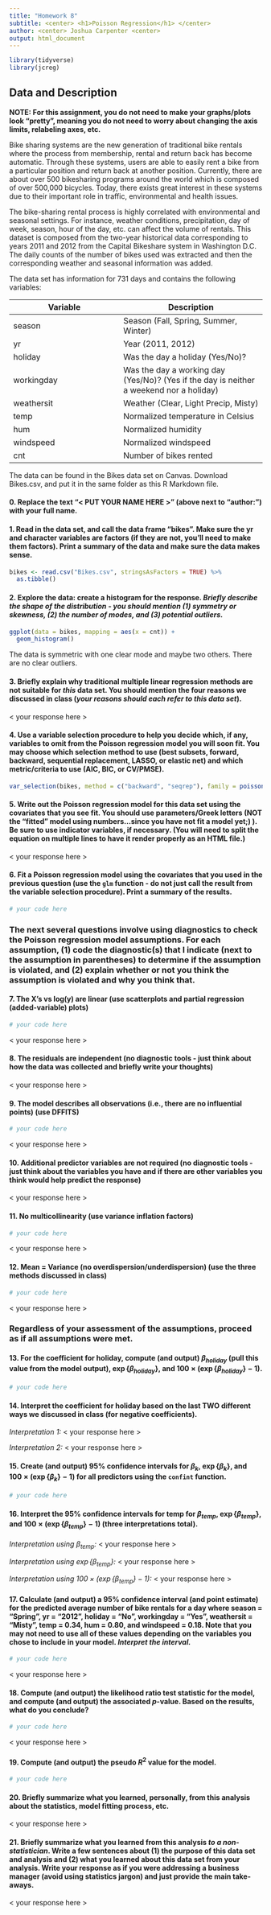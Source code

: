 ```yaml
---
title: "Homework 8"
subtitle: <center> <h1>Poisson Regression</h1> </center>
author: <center> Joshua Carpenter <center>
output: html_document
---
```


<style type="text/css">
h1.title {
font-size: 40px;
text-align: center;
}
</style>

```r
library(tidyverse)
library(jcreg)
```

## Data and Description

**NOTE: For this assignment, you do not need to make your graphs/plots look "pretty", meaning you do not need to worry about changing the axis limits, relabeling axes, etc.**

Bike sharing systems are the new generation of traditional bike rentals where the process from membership, rental and return back has become automatic. Through these systems, users are able to easily rent a bike from a particular position and return back at another position. Currently, there are about over 500 bikesharing programs around the world which is composed of over 500,000 bicycles. Today, there exists great interest in these systems due to their important role in traffic, environmental and health issues.

The bike-sharing rental process is highly correlated with environmental and seasonal settings. For instance, weather conditions, precipitation, day of week, season, hour of the day, etc. can affect the volume of rentals. This dataset is composed from the two-year historical data corresponding to years 2011 and 2012 from the Capital Bikeshare system in Washington D.C. The daily counts of the number of bikes used was extracted and then the corresponding weather and seasonal information was added.

The data set has information for 731 days and contains the following variables:

Variable   | Description
---------- | -------------
season     | Season (Fall, Spring, Summer, Winter)
yr         | Year (2011, 2012)
holiday    | Was the day a holiday (Yes/No)?
workingday | Was the day a working day (Yes/No)? (Yes if the day is neither a weekend nor a holiday)
weathersit | Weather (Clear, Light Precip, Misty)
temp       | Normalized temperature in Celsius
hum        | Normalized humidity
windspeed  | Normalized windspeed
cnt        | Number of bikes rented

The data can be found in the Bikes data set on Canvas. Download Bikes.csv, and put it in the same folder as this R Markdown file.

#### 0. Replace the text "< PUT YOUR NAME HERE >" (above next to "author:") with your full name.

#### 1. Read in the data set, and call the data frame "bikes". Make sure the yr and character variables are factors (if they are not, you'll need to make them factors). Print a summary of the data and make sure the data makes sense.

```r
bikes <- read.csv("Bikes.csv", stringsAsFactors = TRUE) %>%
  as.tibble()
```

#### 2. Explore the data: create a histogram for the response. *Briefly describe the shape of the distribution - you should mention (1) symmetry or skewness, (2) the number of modes, and (3) potential outliers.*

```r
ggplot(data = bikes, mapping = aes(x = cnt)) +
  geom_histogram()
```

The data is symmetric with one clear mode and maybe two others. There are no clear outliers.

#### 3. Briefly explain why traditional multiple linear regression methods are not suitable for *this* data set. You should mention the four reasons we discussed in class (*your reasons should each refer to this data set*).

< your response here >

#### 4. Use a variable selection procedure to help you decide which, if any, variables to omit from the Poisson regression model you will soon fit. You may choose which selection method to use (best subsets, forward, backward, sequential replacement, LASSO, or elastic net) and which metric/criteria to use (AIC, BIC, or CV/PMSE).

```r
var_selection(bikes, method = c("backward", "seqrep"), family = poisson(link = "log"))
```

#### 5. Write out the Poisson regression model for this data set using the covariates that you see fit. You should use parameters/Greek letters (NOT the "fitted" model using numbers...since you have not fit a model yet;) ). Be sure to use indicator variables, if necessary. (You will need to split the equation on multiple lines to have it render properly as an HTML file.)

< your response here >

#### 6. Fit a Poisson regression model using the covariates that you used in the previous question (use the `glm` function - do not just call the result from the variable selection procedure). Print a summary of the results.

```r
# your code here
```





### The next several questions involve using diagnostics to check the Poisson regression model assumptions. For each assumption, (1) code the diagnostic(s) that I indicate (next to the assumption in parentheses) to determine if the assumption is violated, and (2) explain whether or not you think the assumption is violated and why you think that.




#### 7. The X's vs log(y) are linear (use scatterplots and partial regression (added-variable) plots)

```r
# your code here
```

< your response here >

#### 8. The residuals are independent (no diagnostic tools - just think about how the data was collected and briefly write your thoughts)

< your response here >

#### 9. The model describes all observations (i.e., there are no influential points) (use DFFITS)

```r
# your code here
```

< your response here >

#### 10. Additional predictor variables are not required (no diagnostic tools - just think about the variables you have and if there are other variables you think would help predict the response)

< your response here >

#### 11. No multicollinearity (use variance inflation factors)

```r
# your code here
```

< your response here >

#### 12. Mean = Variance (no overdispersion/underdispersion) (use the three methods discussed in class)
```r
# your code here
```

< your response here >





### Regardless of your assessment of the assumptions, proceed as if all assumptions were met.






#### 13. For the coefficient for holiday, compute (and output) $\beta_{holiday}$ (pull this value from the model output), $\exp\{\beta_{holiday}\}$, and $100 \times (\exp\{\beta_{holiday}\} - 1)%$.

```r
# your code here
```

#### 14. Interpret the coefficient for holiday based on the last TWO different ways we discussed in class (for negative coefficients).

*Interpretation 1:* < your response here >

*Interpretation 2:* < your response here >

#### 15. Create (and output) 95% confidence intervals for $\beta_k$, $\exp\{\beta_k\}$, and $100 \times (\exp\{\beta_k\} - 1)%$ for all predictors using the `confint` function.

```r
# your code here
```

#### 16. Interpret the 95% confidence intervals for temp for $\beta_{temp}$, $\exp\{\beta_{temp}\}$, and $100 \times (\exp\{\beta_{temp}\} - 1)%$ (three interpretations total).

*Interpretation using $\beta_{temp}$:* < your response here >

*Interpretation using $\exp\{\beta_{temp}\}$:* < your response here >

*Interpretation using $100 \times (\exp\{\beta_{temp}\} - 1)%$:* < your response here >

#### 17. Calculate (and output) a 95% confidence interval (and point estimate) for the predicted average number of bike rentals for a day where season = "Spring", yr = "2012", holiday = "No", workingday = "Yes", weathersit = "Misty", temp = 0.34, hum = 0.80, and windspeed = 0.18. Note that you may not need to use all of these values depending on the variables you chose to include in your model. *Interpret the interval.*

```r
# your code here
```

< your response here >

#### 18. Compute (and output) the likelihood ratio test statistic for the model, and compute (and output) the associated $p$-value. Based on the results, what do you conclude?

```r
# your code here
```

< your response here >

#### 19. Compute (and output) the pseudo $R^2$ value for the model.

```r
# your code here
```

#### 20. Briefly summarize what you learned, personally, from this analysis about the statistics, model fitting process, etc.

< your response here >

#### 21. Briefly summarize what you learned from this analysis *to a non-statistician*. Write a few sentences about (1) the purpose of this data set and analysis and (2) what you learned about this data set from your analysis. Write your response as if you were addressing a business manager (avoid using statistics jargon) and just provide the main take-aways.

< your response here >